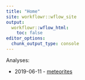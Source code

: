 ```yaml
---
title: "Home"
site: workflowr::wflow_site
output:
  workflowr::wflow_html:
    toc: false
editor_options:
  chunk_output_type: console
---
```


Analyses:

* 2019-06-11 - [meteorites](2019-06-11-meteorites.html)
